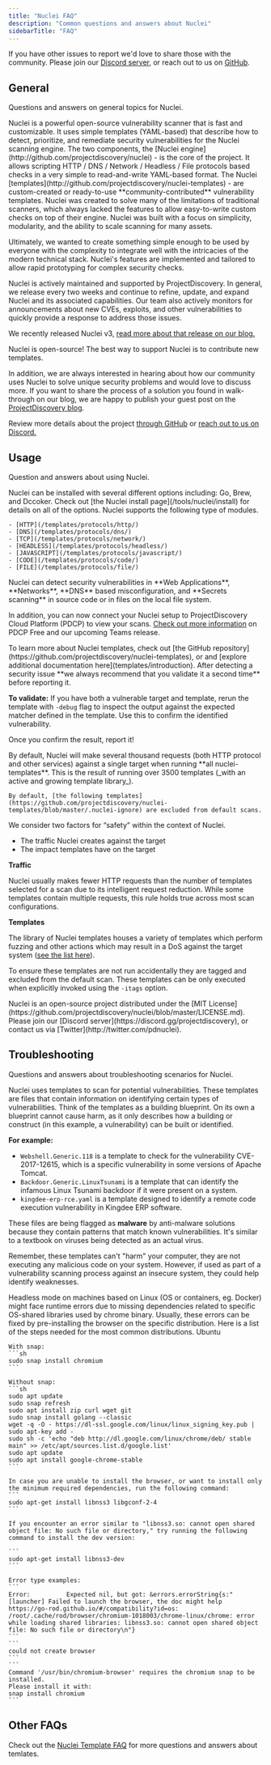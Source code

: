 ```yaml
---
title: "Nuclei FAQ"
description: "Common questions and answers about Nuclei"
sidebarTitle: "FAQ"
---
```

<Tip>If you have other issues to report we'd love to share those with the community. Please join our [Discord server](https://discord.gg/projectdiscovery), or reach out to us on [GitHub](https://github.com/projectdiscovery). </Tip>

## General

Questions and answers on general topics for Nuclei. 

<AccordionGroup>
  <Accordion title="What is Nuclei?" icon="circle-info" iconType="solid">
   Nuclei is a powerful open-source vulnerability scanner that is fast and customizable. It uses simple templates (YAML-based) that describe how to detect, prioritize, and remediate security vulnerabilities for the Nuclei scanning engine. 
	 The two components, the [Nuclei engine](http://github.com/projectdiscovery/nuclei) - is the core of the project. It allows scripting HTTP / DNS / Network / Headless / File protocols based checks in a very simple to read-and-write YAML-based format. 
   The Nuclei [templates](http://github.com/projectdiscovery/nuclei-templates) - are custom-created or ready-to-use **community-contributed** vulnerability templates.
   </Accordion>

  <Accordion title="What was the motivation to create Nuclei?" icon="circle-info" iconType="solid">
   Nuclei was created to solve many of the limitations of traditional scanners, which always lacked the features to allow easy-to-write custom checks on top of their engine. 
   Nuclei was built with a focus on simplicity, modularity, and the ability to scale scanning for many assets.
  
   Ultimately, we wanted to create something simple enough to be used by everyone with the complexity to integrate well with the intricacies of the modern technical stack. 
   Nuclei's features are implemented and tailored to allow rapid prototyping for complex security checks.
   </Accordion>

   <Accordion title="How well-maintained is Nuclei?" icon="circle-info" iconType="solid">
   Nuclei is actively maintained and supported by ProjectDiscovery. In general, we release every two weeks and continue to refine, update, and expand Nuclei and its associated capabilities. 
   Our team also actively monitors for announcements about new CVEs, exploits, and other vulnerabilities to quickly provide a response to address those issues. 
  
   We recently released Nuclei v3, [read more about that release on our blog.](https://blog.projectdiscovery.io/nuclei-v3-featurefusion/) 
   </Accordion>

   <Accordion title="How can I support or contribute to this project? 💙" icon="fire-flame-curved" iconType="solid">
   Nuclei is open-source! The best way to support Nuclei is to contribute new templates.
  
   In addition, we are always interested in hearing about how our community uses Nuclei to solve unique security problems and would love to discuss more. 
   If you want to share the process of a solution you found in walk-through on our blog, we are happy to publish your guest post on the [ProjectDiscovery blog](https://blog.projectdiscovery.io).
  
   Review more details about the project [through GitHub](https://github.com/projectdiscovery/nuclei-templates) or [reach out to us on Discord.](https://discord.com/servers/projectdiscovery-community-695645237418131507) 
   </Accordion>

</AccordionGroup>  

## Usage 

Question and answers about using Nuclei. 

<AccordionGroup>

  <Accordion title="How do I install Nuclei?" icon="circle-info" iconType="solid">
  Nuclei can be installed with several different options including: Go, Brew, and Dccoker. Check out [the Nuclei install page](/tools/nuclei/install) for details on all of the options. 
  </Accordion>

  <Accordion title="What modules does Nuclei support?" icon="circle-info" iconType="solid">
    Nuclei supports the following type of modules.

	- [HTTP](/templates/protocols/http/)
	- [DNS](/templates/protocols/dns/)
	- [TCP](/templates/protocols/network/)
	- [HEADLESS](/templates/protocols/headless/)
	- [JAVASCRIPT](/templates/protocols/javascript/)
	- [CODE](/templates/protocols/code/)
	- [FILE](/templates/protocols/file/)
  </Accordion>

  <Accordion title="What kind of scans can Nuclei perform?" icon="circle-info" iconType="solid">
   Nuclei can detect security vulnerabilities in **Web Applications**, **Networks**, **DNS** based misconfiguration, and **Secrets scanning** in source code or in files on the local file system.
   
   In addition, you can now connect your Nuclei setup to ProjectDiscovery Cloud Platform (PDCP) to view your scans. [Check out more information](/cloud/introduction) on PDCP Free and our upcoming Teams release.
  </Accordion>

  <Accordion title="Where can I learn more about Nuclei Templates?" icon="circle-info" iconType="solid">
  To learn more about Nuclei templates, check out [the GitHub repository](https://github.com/projectdiscovery/nuclei-templates), or and [explore additional documentation here](templates/introduction). 
  </Accordion>

  <Accordion title="What do I do with Nuclie scan results?" icon="triangle-exclamation" iconType="solid">
  After detecting a security issue **we always recommend that you validate it a second time** before reporting it. 
  
  **To validate:** 
  If you have both a vulnerable target and template, rerun the template with `-debug` flag to inspect the output against the expected matcher defined in the template. Use this to confirm the identified vulnerability.
  
  Once you confirm the result, report it!
  </Accordion>

  <Accordion title="How much traffic does Nuclei generate?" icon="triangle-exclamation" iconType="solid">
    By default, Nuclei will make several thousand requests (both HTTP protocol and other services) against a single target when running **all nuclei-templates**. 
    This is the result of running over 3500 templates (_with an active and growing template library_). 
    
    By default, [the following templates](https://github.com/projectdiscovery/nuclei-templates/blob/master/.nuclei-ignore) are excluded from default scans.
  </Accordion>

  <Accordion title="Is it safe to run Nuclei?" icon="triangle-exclamation" iconType="solid">
  
  We consider two factors for “safety” within the context of Nuclei. 

   - The traffic Nuclei creates against the target 
   - The impact templates have on the target 
   
   **Traffic**
   
   Nuclei usually makes fewer HTTP requests than the number of templates selected for a scan due to its intelligent request reduction. 
   While some templates contain multiple requests, this rule holds true across most scan configurations.
   
   **Templates**
   
   The library of Nuclei templates houses a variety of templates which perform fuzzing and other actions which may result in a DoS against the target system ([see the list here](https://github.com/projectdiscovery/nuclei-templates/blob/master/.nuclei-ignore)). 
   
   To ensure these templates are not run accidentally they are tagged and excluded from the default scan. These templates can be only executed when explicitly invoked using the `-itags` option.
   </Accordion>

   <Accordion title="What are the specifics for Nuclei's license?" icon="circle-info" iconType="solid">
   Nuclei is an open-source project distributed under the [MIT License](https://github.com/projectdiscovery/nuclei/blob/master/LICENSE.md).
   </Accordion>

   <Accordion title="What do I do if I have more questions? 🙋" icon="circle-info" iconType="solid">
   Please join our [Discord server](https://discord.gg/projectdiscovery), or contact us via [Twitter](http://twitter.com/pdnuclei).
   </Accordion>
</AccordionGroup>

## Troubleshooting

Questions and answers about troubleshooting scenarios for Nuclei. 

<AccordionGroup>
  <Accordion title="Why is Nuclei(Template) being flagged as malware? " icon="triangle-exclamation" iconType="solid">
  Nuclei uses templates to scan for potential vulnerabilities. These templates are files that contain information on identifying certain types of vulnerabilities. 
  Think of the templates as a building blueprint. On its own a blueprint cannot cause harm, as it only describes how a building or construct (in this example, a vulnerability) can be built or identified. 
  
  **For example:**
   - `Webshell.Generic.118` is  a template to check for the vulnerability CVE-2017-12615, which is a specific vulnerability in some versions of Apache Tomcat.
   - `Backdoor.Generic.LinuxTsunami` is a template that can identify the infamous Linux Tsunami backdoor if it were present on a system.
   - `kingdee-erp-rce.yaml` is a template designed to identify a remote code execution vulnerability in Kingdee ERP software.

 These files are being flagged as **malware** by anti-malware solutions because they contain patterns that match known vulnerabilities. 
 It's similar to a textbook on viruses being detected as an actual virus.

  Remember, these templates can't "harm" your computer, they are not executing any malicious code on your system. 
  However, if used as part of a vulnerability scanning process against an insecure system, they could help identify weaknesses.
  </Accordion>

  <Accordion title="Missing dependencies in headless mode on Linux" icon="triangle-exclamation" iconType="solid">
    Headless mode on machines based on Linux (OS or containers, eg. Docker) might face runtime errors due to missing dependencies related to specific OS-shared libraries used by chrome binary.
    Usually, these errors can be fixed by pre-installing the browser on the specific distribution. Here is a list of the steps needed for the most common distributions.
	Ubuntu

	With snap:
	```sh
	sudo snap install chromium
	```

	Without snap:
	```sh
	sudo apt update
	sudo snap refresh
	sudo apt install zip curl wget git
	sudo snap install golang --classic
	wget -q -O - https://dl-ssl.google.com/linux/linux_signing_key.pub | sudo apt-key add - 
	sudo sh -c 'echo "deb http://dl.google.com/linux/chrome/deb/ stable main" >> /etc/apt/sources.list.d/google.list'
	sudo apt update 
	sudo apt install google-chrome-stable
	```

	In case you are unable to install the browser, or want to install only the minimum required dependencies, run the following command:
	```
	sudo apt-get install libnss3 libgconf-2-4
	```

	If you encounter an error similar to "libnss3.so: cannot open shared object file: No such file or directory," try running the following command to install the dev version:

	```
	sudo apt-get install libnss3-dev
	```

	Error type examples:
	```
	Error:      	Expected nil, but got: &errors.errorString{s:"[launcher] Failed to launch the browser, the doc might help https://go-rod.github.io/#/compatibility?id=os: /root/.cache/rod/browser/chromium-1018003/chrome-linux/chrome: error while loading shared libraries: libnss3.so: cannot open shared object file: No such file or directory\n"}
	```
	```
	could not create browser
	```
	```
	Command '/usr/bin/chromium-browser' requires the chromium snap to be installed.
	Please install it with:
	snap install chromium
	```
  </Accordion>
</AccordionGroup>

## Other FAQs

Check out the [Nuclei Template FAQ](/templates/faq) for more questions and answers about temlates.